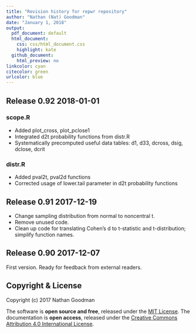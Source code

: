 ```yaml
---
title: "Revision history for repwr repository"
author: "Nathan (Nat) Goodman"
date: "January 1, 2018"
output:
  pdf_document: default
  html_document:
    css: css/html_document.css
    highlight: kate
  github_document:
    html_preview: no
linkcolor: cyan
citecolor: green
urlcolor: blue
---
```

<!-- NEWS.md is generated from NEWS.Rmd. Please edit that file -->

## Release 0.92 2018-01-01

### scope.R

- Added plot_cross, plot_pclose1
- Integrated d2t probability functions from distr.R
- Systematically precomputed useful data tables: d1, d33, dcross, dsig, dclose, dcrit

### distr.R

- Added pval2t, pval2d functions
- Corrected usage of lower.tail parameter in d2t probability functions

## Release 0.91 2017-12-19

- Change sampling distribution from normal to noncentral t.
- Remove unused code.
- Clean up code for translating Cohen's d to t-statistic and t-distribution; simplify function names.

## Release 0.90 2017-12-07

First version. Ready for feedback from external readers.

## Copyright & License

Copyright (c) 2017 Nathan Goodman

The software is **open source and free**, released under the [MIT License](https://opensource.org/licenses/MIT). The documentation is **open access**, released under the [Creative Commons Attribution 4.0 International License](https://creativecommons.org/licenses/by/4.0).
